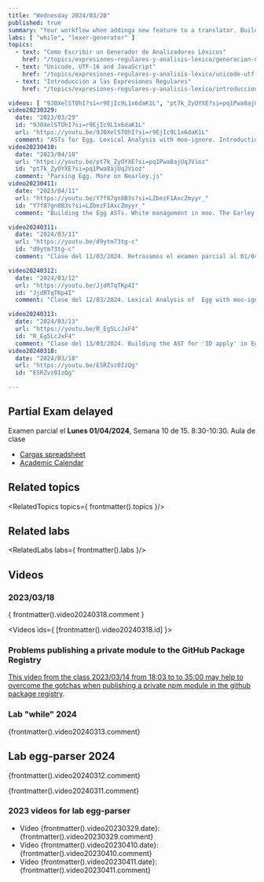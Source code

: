 ```yaml
---
title: "Wednesday 2024/03/20"
published: true
summary: "Your workflow when addinga new feature to a translator. Building a lexer generator"
labs: [ "while", "lexer-generator" ]
topics: 
  - text: "Como Escribir un Generador de Analizadores Léxicos"
    href: "/topics/expresiones-regulares-y-analisis-lexico/generacion-de-analizadores-lexicos"
  - text: "Unicode, UTF-16 and JavaScript"
    href: "/topics/expresiones-regulares-y-analisis-lexico/unicode-utf-16-and-js"
  - text: "Introducción a las Expresiones Regulares"
    href: "/topics/expresiones-regulares-y-analisis-lexico/introduccion-a-regexp"

videos: [ "9J0XelSTOhI?si=r9EjIc9L1x6daK1L", "pt7k_ZyOYXE?si=pq1Pwa8ajUqJVioz", "Y7f87gn8B3s?si=LZbezF1AxcZmyyr_", "kbSFcqni__0?si=WVkTrYLf7YN7HSNH"]
video20230329:
  date: "2023/03/29"
  id: "9J0XelSTOhI?si=r9EjIc9L1x6daK1L"
  url: "https://youtu.be/9J0XelSTOhI?si=r9EjIc9L1x6daK1L"
  comment: "ASTs for Egg. Lexical Analysis with moo-ignore. Introduction to Nearley.js"
video20230410:
  date: "2023/04/10"
  url: "https://youtu.be/pt7k_ZyOYXE?si=pq1Pwa8ajUqJVioz"
  id: "pt7k_ZyOYXE?si=pq1Pwa8ajUqJVioz"
  comment: "Parsing Egg. More on Nearley.js"
video20230411:
  date: "2023/04/11"
  url: "https://youtu.be/Y7f87gn8B3s?si=LZbezF1AxcZmyyr_"
  id: "Y7f87gn8B3s?si=LZbezF1AxcZmyyr_"
  comment: "Building the Egg ASTs. White management in moo. The Earley algorithm"

video20240311:
  date: "2024/03/11"
  url: "https://youtu.be/d9ytm73tg-c"
  id: "d9ytm73tg-c"
  comment: "Clase del 11/03/2024. Retrasamos el examen parcial al 01/04/2024. El lenguaje Egg, ASTs para Egg, El generador de analizadores sintácticos Nearley.js, El generador de analizadores léxicos Moo. Moo-ignore"

video20240312:
  date: "2024/03/12"
  url: "https://youtu.be/JjdRTqTKp4I"
  id: "JjdRTqTKp4I"
  comment: "Clase del 12/03/2024. Lexical Analysis of  Egg with moo-ignore. Egg grammar in Nearley.js"

video20240313:
  date: "2024/03/13"
  url: "https://youtu.be/R_Eg5LcJxF4"
  id: "R_Eg5LcJxF4"
  comment: "Clase del 13/03/2024. Building the AST for 'ID apply' in Egg. Adding loops to the calculator language"
video20240318: 
  date: "2024/03/18"
  url: "https://youtu.be/ESRZvz0IzQg"
  id: "ESRZvz0IzQg"

---
```


## Partial Exam delayed

Examen parcial el **Lunes 01/04/2024**, Semana 10 de 15. 8:30-10:30. Aula de clase

* [Cargas spreadsheet](https://docs.google.com/spreadsheets/d/1Kf8YEX6TYj3ie_uhM-d7twuN1J7KXMyBfSH6KPzDjHY/edit#gid=363158717)
* [Academic Calendar](/schedules#academic-calendar)


## Related topics

<RelatedTopics topics={ frontmatter().topics }/>

## Related labs

<RelatedLabs labs={ frontmatter().labs }/>

## Videos

### 2023/03/18

{ frontmatter().video20240318.comment }

<Videos ids={ [frontmatter().video20240318.id] }></Videos>

### Problems publishing a private module to the GitHub Package Registry

[This video from the class 2023/03/14 from 18:03 to to 35:00 may help to overcome the gotchas when publishing a private npm module in the github package registry](/news).


### Lab "while" 2024

{frontmatter().video20240313.comment}

<Videos ids={[frontmatter().video20240313.id]}></Videos>

## Lab egg-parser 2024

{frontmatter().video20240312.comment}

<Videos ids={[frontmatter().video20240312.id]}></Videos>

{frontmatter().video20240311.comment}

<Videos ids={[frontmatter().video20240311.id]}></Videos>

### 2023 videos for lab egg-parser

<Videos ids={frontmatter().videos}></Videos>

- Vídeo {frontmatter().video20230329.date}: {frontmatter().video20230329.comment}
- Vídeo {frontmatter().video20230410.date}: {frontmatter().video20230410.comment}
- Vídeo {frontmatter().video20230411.date}: {frontmatter().video20230411.comment}




